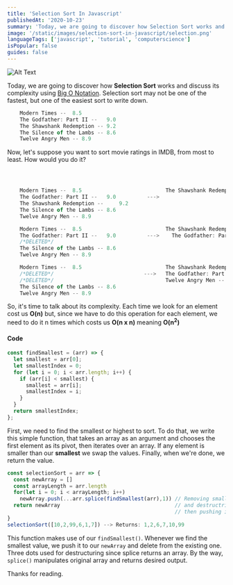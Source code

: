```yaml
---
title: 'Selection Sort In Javascript'
publishedAt: '2020-10-23'
summary: 'Today, we are going to discover how Selection Sort works and discuss its complexity using Big O Notat... Tagged with javascript, datastructures, computerscience, typescript.'
image: '/static/images/selection-sort-in-javascript/selection.png'
languageTags: ['javascript', 'tutorial', 'computerscience']
isPopular: false
guides: false
---
```


![Alt Text](/static/images/selection-sort-in-javascript/selection.png)

Today, we are going to discover how **Selection Sort** works and discuss its complexity using [Big O Notation](https://en.wikipedia.org/wiki/Big_O_notation). Selection sort may not be one of the fastest, but one of the easiest sort to write down.

```javascript
    Modern Times --  8.5
    The Godfather: Part II --	9.0
    The Shawshank Redemption -- 9.2
    The Silence of the Lambs -- 8.6
    Twelve Angry Men -- 8.9
```

Now, let's suppose you want to sort movie ratings in IMDB, from most to least. How would you do it?

```javascript



    Modern Times --  8.5                           The Shawshank Redemption -- 	9.2
    The Godfather: Part II --	9.0          --->
    The Shawshank Redemption -- 	9.2
    The Silence of the Lambs -- 8.6
    Twelve Angry Men -- 8.9

    Modern Times --  8.5                           The Shawshank Redemption -- 	9.2
    The Godfather: Part II --	9.0          --->    The Godfather: Part II --	9.0
    /*DELETED*/
    The Silence of the Lambs -- 8.6
    Twelve Angry Men -- 8.9

    Modern Times --  8.5                           The Shawshank Redemption -- 	9.2
    /*DELETED*/                             --->   The Godfather: Part II --	9.0
    /*DELETED*/                                    Twelve Angry Men -- 8.9
    The Silence of the Lambs -- 8.6
    Twelve Angry Men -- 8.9
```

So, it's time to talk about its complexity. Each time we look for an element cost us **O(n)** but, since we have to do this operation for each element, we need to do it n times which costs us **O(n x n)** meaning **O(n<sup>2</sup>)**

#### Code

```javascript
const findSmallest = (arr) => {
  let smallest = arr[0];
  let smallestIndex = 0;
  for (let i = 0; i < arr.length; i++) {
    if (arr[i] < smallest) {
      smallest = arr[i];
      smallestIndex = i;
    }
  }
  return smallestIndex;
};
```

First, we need to find the smallest or highest to sort. To do that, we write this simple function, that takes an array as an argument and chooses the first element as its pivot, then iterates over an array. If any element is smaller than our **smallest** we swap the values. Finally, when we're done, we return the value.

```javascript
const selectionSort = arr => {
  const newArray = []
  const arrayLength = arr.length
  for(let i = 0; i < arrayLength; i++)
    newArray.push(...arr.splice(findSmallest(arr),1)) // Removing smallest from the array
  return newArray                                     // and destructring it since splice returns an array.
                                                      // then pushing it into our sorted array.
}
selectionSort([10,2,99,6,1,7]) --> Returns: 1,2,6,7,10,99
```

This function makes use of our <code>findSmallest()</code>. Whenever we find the smallest value, we push it to our <code>newArray</code> and delete from the existing one. Three dots used for destructuring since splice returns an array. By the way, <code>splice()</code> manipulates original array and returns desired output.

Thanks for reading.
